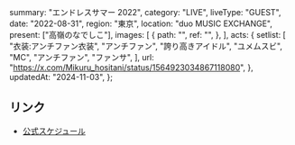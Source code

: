   summary: "エンドレスサマー 2022",
  category: "LIVE",
  liveType: "GUEST",
  date: "2022-08-31",
  region: "東京",
  location: "duo MUSIC EXCHANGE",
  present: ["高嶺のなでしこ"],
  images: [
    {
      path: "",
      ref: "",
    },
  ],
  acts: {
    setlist: [
      "衣装:アンチファン衣装",
      "アンチファン",
      "誇り高きアイドル",
      "ユメムスビ",
      "MC",
      "アンチファン",
      "ファンサ",
    ],
    url: "https://x.com/Mikuru_hositani/status/1564923034867118080",
  },
  updatedAt: "2024-11-03",
};

## リンク

- [公式スケジュール](https://takanenonadeshiko.jp/?p=381)
